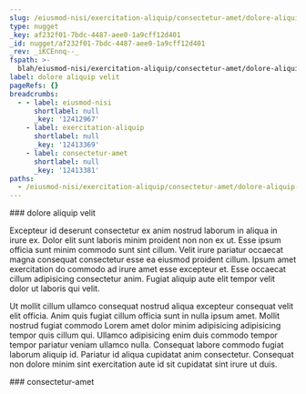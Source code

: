 ```yaml
---
slug: /eiusmod-nisi/exercitation-aliquip/consectetur-amet/dolore-aliquip-velit
type: nugget
_key: af232f01-7bdc-4487-aee0-1a9cff12d401
_id: nugget/af232f01-7bdc-4487-aee0-1a9cff12d401
_rev: _iKCEnnq--_
fspath: >-
  blah/eiusmod-nisi/exercitation-aliquip/consectetur-amet/dolore-aliquip-velit.md
label: dolore aliquip velit
pageRefs: {}
breadcrumbs:
  - - label: eiusmod-nisi
      shortlabel: null
      _key: '12412967'
    - label: exercitation-aliquip
      shortlabel: null
      _key: '12413369'
    - label: consectetur-amet
      shortlabel: null
      _key: '12413381'
paths:
  - /eiusmod-nisi/exercitation-aliquip/consectetur-amet/dolore-aliquip-velit
---
```


<NuggetArea>
<Nugget slug="/eiusmod-nisi/exercitation-aliquip/consectetur-amet/dolore-aliquip-velit" type="nugget" _key="af232f01-7bdc-4487-aee0-1a9cff12d401" _id="nugget/af232f01-7bdc-4487-aee0-1a9cff12d401" _rev="_iKCEnnq--_" fspath="blah/eiusmod-nisi/exercitation-aliquip/consectetur-amet/dolore-aliquip-velit.md" label="dolore aliquip velit" paths="/eiusmod-nisi/exercitation-aliquip/consectetur-amet/dolore-aliquip-velit">
<NuggetBody>
### dolore aliquip velit

Excepteur id deserunt consectetur ex anim nostrud laborum in aliqua in irure ex. Dolor elit sunt laboris minim proident non non ex ut. Esse ipsum officia sunt minim commodo sunt sint cillum. Velit irure pariatur occaecat magna consequat consectetur esse ea eiusmod proident cillum. Ipsum amet exercitation do commodo ad irure amet esse excepteur et. Esse occaecat cillum adipisicing consectetur anim. Fugiat aliquip aute elit tempor velit dolor ut laboris qui velit.

Ut mollit cillum ullamco consequat nostrud aliqua excepteur consequat velit elit officia. Anim quis fugiat cillum officia sunt in nulla ipsum amet. Mollit nostrud fugiat commodo Lorem amet dolor minim adipisicing adipisicing tempor quis cillum qui. Ullamco adipisicing enim duis commodo tempor tempor pariatur veniam ullamco nulla. Consequat labore commodo fugiat laborum aliquip id. Pariatur id aliqua cupidatat anim consectetur. Consequat non dolore minim sint exercitation aute id sit cupidatat sint irure ut duis.

</NuggetBody>
<Breadcrumbs>
<Crumbs>
<Crumb _key="12412967" label="eiusmod-nisi" /><Crumb _key="12413369" label="exercitation-aliquip" /><Crumb _key="12413381" label="consectetur-amet" />
</Crumbs>
</Breadcrumbs>
</Nugget>

<NuggetsInbound>
</NuggetsInbound>
<NuggetsOutbound>
</NuggetsOutbound>
</NuggetArea>
<PassagesInbound>
<Passage direction="inbound" type="passage" _key="12413381" _id="passage/12413381" _rev="_iKCEnnm--A" label="consectetur-amet" passage="consectetur-amet" fspath="blah/eiusmod-nisi/exercitation-aliquip/consectetur-amet" paths="/eiusmod-nisi/exercitation-aliquip/consectetur-amet" slug="/eiusmod-nisi/exercitation-aliquip/consectetur-amet">
<NuggetBody>
### consectetur-amet

</NuggetBody>
<Breadcrumbs>
<Crumbs>
<Crumb _key="12412967" label="eiusmod-nisi" /><Crumb _key="12413369" label="exercitation-aliquip" />
</Crumbs>
</Breadcrumbs>
</Passage>

</PassagesInbound>
<PassagesOutbound>
</PassagesOutbound>